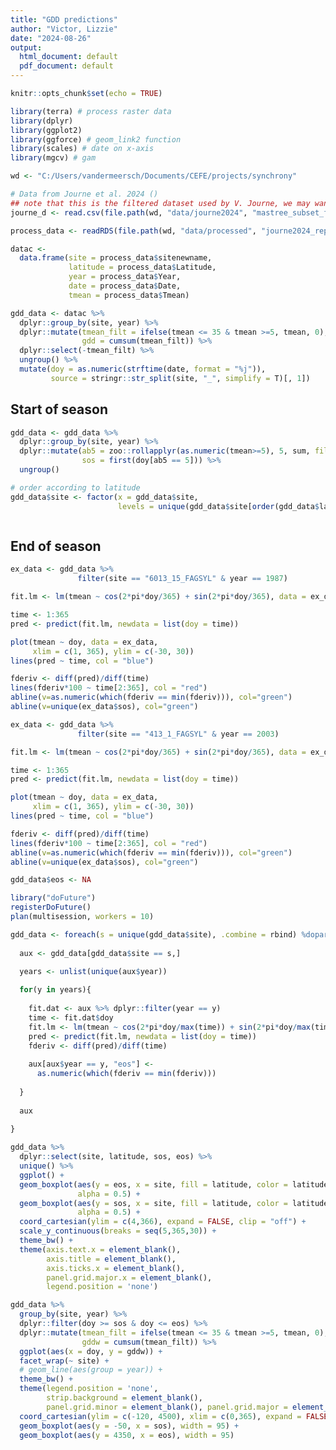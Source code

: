 ```yaml
---
title: "GDD predictions"
author: "Victor, Lizzie"
date: "2024-08-26"
output:
  html_document: default
  pdf_document: default
---
```


```r
knitr::opts_chunk$set(echo = TRUE)

library(terra) # process raster data
library(dplyr)
library(ggplot2)
library(ggforce) # geom_link2 function
library(scales) # date on x-axis
library(mgcv) # gam

wd <- "C:/Users/vandermeersch/Documents/CEFE/projects/synchrony"

# Data from Journe et al. 2024 ()
## note that this is the filtered dataset used by V. Journe, we may want to start from scratch with raw MasTree data
journe_d <- read.csv(file.path(wd, "data/journe2024", "mastree_subset_fagus.csv")) 

```

```r

process_data <- readRDS(file.path(wd, "data/processed", "journe2024_replicate.rds"))

datac <- 
  data.frame(site = process_data$sitenewname,
             latitude = process_data$Latitude,
             year = process_data$Year,
             date = process_data$Date,
             tmean = process_data$Tmean)

gdd_data <- datac %>%
  dplyr::group_by(site, year) %>%
  dplyr::mutate(tmean_filt = ifelse(tmean <= 35 & tmean >=5, tmean, 0),
                gdd = cumsum(tmean_filt)) %>%
  dplyr::select(-tmean_filt) %>%
  ungroup() %>%
  mutate(doy = as.numeric(strftime(date, format = "%j")),
         source = stringr::str_split(site, "_", simplify = T)[, 1])

```

## Start of season

```r

gdd_data <- gdd_data %>%
  dplyr::group_by(site, year) %>%
  dplyr::mutate(ab5 = zoo::rollapplyr(as.numeric(tmean>=5), 5, sum, fill = 0),
                sos = first(doy[ab5 == 5])) %>%
  ungroup()

# order according to latitude
gdd_data$site <- factor(x = gdd_data$site, 
                        levels = unique(gdd_data$site[order(gdd_data$latitude)]))



```

## End of season

```r

ex_data <- gdd_data %>% 
               filter(site == "6013_15_FAGSYL" & year == 1987)

fit.lm <- lm(tmean ~ cos(2*pi*doy/365) + sin(2*pi*doy/365), data = ex_data)

time <- 1:365
pred <- predict(fit.lm, newdata = list(doy = time))    

plot(tmean ~ doy, data = ex_data, 
     xlim = c(1, 365), ylim = c(-30, 30))
lines(pred ~ time, col = "blue")

fderiv <- diff(pred)/diff(time)
lines(fderiv*100 ~ time[2:365], col = "red")
abline(v=as.numeric(which(fderiv == min(fderiv))), col="green")
abline(v=unique(ex_data$sos), col="green")

```

```r

ex_data <- gdd_data %>% 
               filter(site == "413_1_FAGSYL" & year == 2003)

fit.lm <- lm(tmean ~ cos(2*pi*doy/365) + sin(2*pi*doy/365), data = ex_data)

time <- 1:365
pred <- predict(fit.lm, newdata = list(doy = time))    

plot(tmean ~ doy, data = ex_data, 
     xlim = c(1, 365), ylim = c(-30, 30))
lines(pred ~ time, col = "blue")

fderiv <- diff(pred)/diff(time)
lines(fderiv*100 ~ time[2:365], col = "red")
abline(v=as.numeric(which(fderiv == min(fderiv))), col="green")
abline(v=unique(ex_data$sos), col="green")

```

```r

gdd_data$eos <- NA

library("doFuture")
registerDoFuture()
plan(multisession, workers = 10)

gdd_data <- foreach(s = unique(gdd_data$site), .combine = rbind) %dopar% {
  
  aux <- gdd_data[gdd_data$site == s,]

  years <- unlist(unique(aux$year))
  
  for(y in years){
    
    fit.dat <- aux %>% dplyr::filter(year == y)
    time <- fit.dat$doy
    fit.lm <- lm(tmean ~ cos(2*pi*doy/max(time)) + sin(2*pi*doy/max(time)), data = fit.dat)
    pred <- predict(fit.lm, newdata = list(doy = time))    
    fderiv <- diff(pred)/diff(time)
    
    aux[aux$year == y, "eos"] <- 
      as.numeric(which(fderiv == min(fderiv)))
  
  }
  
  aux

}
    
gdd_data %>%
  dplyr::select(site, latitude, sos, eos) %>%
  unique() %>%
  ggplot() +
  geom_boxplot(aes(y = eos, x = site, fill = latitude, color = latitude),
               alpha = 0.5) +
  geom_boxplot(aes(y = sos, x = site, fill = latitude, color = latitude),
               alpha = 0.5) +
  coord_cartesian(ylim = c(4,366), expand = FALSE, clip = "off") +
  scale_y_continuous(breaks = seq(5,365,30)) +
  theme_bw() +
  theme(axis.text.x = element_blank(),
        axis.title = element_blank(),
        axis.ticks.x = element_blank(),
        panel.grid.major.x = element_blank(),
        legend.position = 'none')


```


```r

    
gdd_data %>%
  group_by(site, year) %>%
  dplyr::filter(doy >= sos & doy <= eos) %>%
  dplyr::mutate(tmean_filt = ifelse(tmean <= 35 & tmean >=5, tmean, 0),
                gddw = cumsum(tmean_filt)) %>%
  ggplot(aes(x = doy, y = gddw)) +
  facet_wrap(~ site) +
  # geom_line(aes(group = year)) +
  theme_bw() +
  theme(legend.position = 'none',
        strip.background = element_blank(),
        panel.grid.minor = element_blank(), panel.grid.major = element_blank()) +
  coord_cartesian(ylim = c(-120, 4500), xlim = c(0,365), expand = FALSE) +
  geom_boxplot(aes(y = -50, x = sos), width = 95) +
  geom_boxplot(aes(y = 4350, x = eos), width = 95)


```

